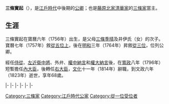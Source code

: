 {{東亞男性歷史人物
|名稱 = 三條實起
|出生日期 = [[寶曆_(日本)|寶曆]]六年十一月十四（1756年12月5日）
|逝世日期 = [[文政|文政]]六年九月初七（{{death date and age|1823|10|10|1756|12|5}}）
|法號 = 後曉心院
|身份 = [[從一位|從一位]][[右大臣|右大臣]]
|主君 = [[桃園天皇|桃園天皇]]→[[後櫻町天皇|後櫻町天皇]]→[[後桃園天皇|後桃園天皇]]→[[光格天皇|光格天皇]]
|父親 = [[三條季晴|三條季晴]]
|母親 = 井伊氏
|正室 = 井伊美子
|正室之父 = {{link-ja|蜂須賀宗鎮|蜂須賀宗鎮}}
|子 = [[三條公修|三條公修]]、[[押小路實茂|押小路實茂]]、[[鹿園空晁|鹿園空晁]]
|女 = 三條沖君、[[滋野井公敬|滋野井公敬]]妻
|養子 = 三條胤麿、三條祐麿
|養女 = 三條純姬
}}

{{japanese|japanese=三条 実起|kana=さんじょう さねおき|romaji=Sanjou Saneoki|kyujitai=三條 實起}}
'''三條實起'''（{{bd|1756年|12月5日|1823年|10月10日}}），是[[江戶時代|江戶時代]]中後期的[[公卿|公卿]]；也是[[藤原北家|藤原北家]][[清華家|清華家]]的[[三條家|三條家]]當主。

==生涯==
三條實起在寶曆六年（1756年）出生，是父母[[三條季晴|三條季晴]]及井伊氏（{{link-ja|井伊直定|井伊直定}}女）的次子。寶曆七年（1757年）敘[[從五位|從五位上]]，後在[[明和_(年號)|明和]]三年（1764年）昇敘[[從三位|從三位]]，位列公卿。

經任[[侍從|侍從]]、[[近衛府|左近衛中將]]、{{link-ja|踏歌節會|踏歌節会}}外弁、[[中納言|權中納言]]和[[大納言|權大納言]]後，在[[寬政|寬政]]八年（1796年）短暫擔任[[內大臣|內大臣]]，後轉任[[右大臣|右大臣]]，[[文化_(年號)|文化]]十一年（1814年）辭職，到文政六年（1823年）逝世，享年68歲。

{{start box|width=auto}}
{{s-pre}}
|-
{{s-before|[[三條季晴|三條季晴]]}}
{{s-title|[[三條家|三條家]]當主|1782年1月11日－1823年10月10日}}
{{s-after|[[三條公修|三條公修]]}}
|-
{{s-off}}
|-
{{s-before|rows=2|[[一條忠良|一條忠良]]}}
{{s-title|[[內大臣|內大臣]]|1797年1月19日－1797年4月23日}}
{{s-after|[[二條齊通|二條齊通]]}}
|-
{{s-title|[[右大臣|右大臣]]|1814年5月21日－1814年11月9日}}
{{s-after|[[近衛基前|近衛基前]]}}
|-
{{s-mil}}
|-
{{s-before|[[西園寺賞季|西園寺賞季]]}}
{{s-title|{{link-ja|近衛大將|近衛大将|右大將}}|1792年2月27日－1797年4月23日}}
{{s-after|[[德大寺實祖|德大寺實祖]]}}
{{end box}}
{{三條家}}
[[Category:三條家|Category:三條家]]
[[Category:江戶時代公家|Category:江戶時代公家]]
[[Category:從一位受位者|Category:從一位受位者]]